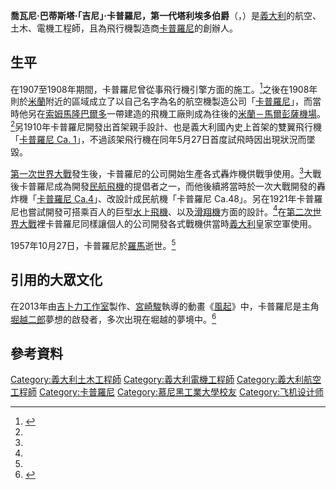 {{Infobox person
| 姓名       = 喬瓦尼·巴蒂斯塔·卡普羅尼
| 圖像       = GiovanniBattistaCaproniLefteBrother png.jpg
| 圖像大小   = 225px
| 圖像說明   = 卡普羅尼（左方人物）與他的兄弟合照
| 原文名     = {{lang|it|Giovanni Battista Caproni}}  
| 出生日期   = {{Birth date|1886|7|3}}
| 出生地     = {{flag|Austria-Hungary}}[[阿爾科|阿爾科]]
| 死亡日期   = {{Death date and age|1957|10|27|1886|7|3}}
| 死亡地     = {{ITA}}[[羅馬|羅馬]]
| 國籍       = 意大利
| 教育程度   = 土木學學士<br>電機學博士
| 母校       = [[慕尼黑工業大學|慕尼黑工業大學]]
| 職業       = 航空工程師<br>土木工程師<br>電機工程師<br>飛行航具設計師
| 組織       = [[卡普羅尼|卡普羅尼]]
}}
'''喬瓦尼·巴蒂斯塔·「吉尼」·卡普羅尼，第一代塔利埃多伯爵'''（{{lang-it|Giovanni Battista "Ginni" Giovanni Battista Caproni, conte di Taliedo}}，{{bd|1886年|7月3日|1957年|10月27日|catIdx=G}}）是[[義大利|義大利]]的航空、土木、電機工程師，且為飛行機製造商[[卡普羅尼|卡普羅尼]]的創辦人。

==生平==
在1907至1908年期間，卡普羅尼曾從事飛行機引擎方面的施工。<ref name="torinoscienza">{{Cite web |url=http://www.torinoscienza.it/personaggi/giovanni_caproni_19858.html |script-title=it:Giovanni Caproni |work=torinoscienza.it |date=2007年3月28日 |accessdate=2013年7月12日 |archive-date=2019年4月30日 |archive-url=https://web.archive.org/web/20190430112942/http://www.torinoscienza.it/personaggi/giovanni_caproni_19858.html |dead-url=no }}</ref>之後在1908年則於[[米蘭|米蘭]]附近的區域成立了以自己名字為名的航空機製造公司「[[卡普羅尼|卡普羅尼]]」，而當時他另在[[索姆馬隆巴爾多|索姆馬隆巴爾多]]一帶建造的飛機工廠則成為往後的[[米蘭－馬爾彭薩機場|米蘭－馬爾彭薩機場]]。<ref name="torinoscienza" />另1910年卡普羅尼開發出首架親手設計、也是義大利國內史上首架的雙翼飛行機「[[卡普羅尼_Ca._1|卡普羅尼 Ca. 1]]」，不過該架飛行機在同年5月27日首度試飛時因出現狀況而墜毀。

[[第一次世界大戰|第一次世界大戰]]發生後，卡普羅尼的公司開始生產各式轟炸機供戰爭使用。<ref name="torinoscienza" />大戰後卡普羅尼成為開發[[民航飛機|民航飛機]]的提倡者之一，而他後續將當時於一次大戰開發的轟炸機「[[卡普羅尼_Ca.4|卡普羅尼 Ca.4]]」、改設計成民航機「卡普羅尼 Ca.48」。另在1921年卡普羅尼也嘗試開發可搭乘百人的巨型[[水上飛機|水上飛機]]、以及[[滑翔機|滑翔機]]方面的設計。<ref name="torinoscienza" />在[[第二次世界大戰|第二次世界大戰]]裡卡普羅尼同樣讓個人的公司開發各式戰機供當時[[義大利王國_(1861年－1946年)|義大利]]皇家空軍使用。

1957年10月27日，卡普羅尼於[[羅馬|羅馬]]逝世。<ref name="torinoscienza" />

== 引用的大眾文化 ==
在2013年由[[吉卜力工作室|吉卜力工作室]]製作、[[宮崎駿|宮崎駿]]執導的動畫《[[風起|風起]]》中，卡普羅尼是主角[[堀越二郎|堀越二郎]]夢想的啟發者，多次出現在堀越的夢境中。<ref>{{Cite web |url=http://kazetachinu.jp/message.html |script-title=ja:飛行機は楽しい夢 |work=kazetachinu.jp |date=2011年1月10日 |accessdate=2013年7月12日 |archive-date=2013年7月8日 |archive-url=https://web.archive.org/web/20130708143851/http://www.kazetachinu.jp/message.html |dead-url=no }}</ref>

== 參考資料 ==
{{reflist}}

{{Commons category|Gianni Caproni}}
{{DEFAULTSORT:Giovanni Battista Caproni}}
[[Category:義大利土木工程師|Category:義大利土木工程師]]
[[Category:義大利電機工程師|Category:義大利電機工程師]]
[[Category:義大利航空工程師|Category:義大利航空工程師]]
[[Category:卡普羅尼|Category:卡普羅尼]]
[[Category:慕尼黑工業大學校友|Category:慕尼黑工業大學校友]]
[[Category:飞机设计师|Category:飞机设计师]]